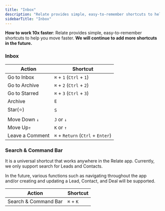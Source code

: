 ```yaml
---
title: "Inbox"
description: "Relate provides simple, easy-to-remember shortcuts to help you move faster."
sidebarTitle: "Inbox"
---
```


<Tip>

**How to work 10x faster**: Relate provides simple, easy-to-remember shortcuts to help you move faster. **We will continue to add more shortcuts in the future.**

</Tip>

### Inbox

| Action          | Shortcut                          |
| --------------- | --------------------------------- |
| Go to Inbox     | `⌘` + `1` (`Ctrl` + `1`)          |
| Go to Archive   | `⌘` + `2` (`Ctrl` + `2`)          |
| Go to Starred   | `⌘` + `3` (`Ctrl` + `3`)          |
| Archive         | `E`                               |
| Star(⭐)        | `S`                               |
| Move Down `↓`   | `J` or `↓`                        |
| Move Up`↑`      | `K` or `↑`                        |
| Leave a Comment | `⌘` + `Return` (`Ctrl` + `Enter`) |

### Search & Command Bar

It is a universal shortcut that works anywhere in the Relate app. Currently, we only support search for Leads and Contacts.

In the future, various functions such as navigating throughout the app and/or creating and updating a Lead, Contact, and Deal will be supported.

| Action               | Shortcut  |
| -------------------- | --------- |
| Search & Command Bar | `⌘` + `K` |
